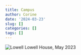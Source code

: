 ```yaml
---
title: Campus
author: Corine
date: '2024-03-23'
slug: []
categories: []
tags: []
---
```


![Lowell](Lowell.jpg)
Lowell House, May 2023


